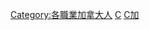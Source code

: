 {{Catnav|頁面分類|各種主題的頁面分類|按國家分類|各國人物|加拿大人}}
{{Catnav|頁面分類|人物|各國人物|加拿大人}}
{{Catnav|頁面分類|人物|各職業人物|音乐家|各國音樂家}}

{{catmore}}
{{Commons category|Musicians from Canada}}

[[Category:各職業加拿大人|Category:各職業加拿大人]]
[[Category:各國音樂家|C]]
[[Category:北美洲音樂家|C加]]